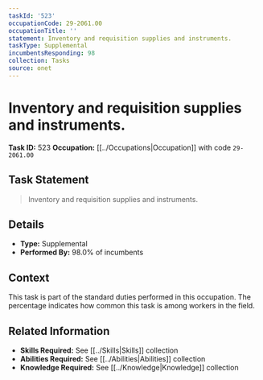 ```yaml
---
taskId: '523'
occupationCode: 29-2061.00
occupationTitle: ''
statement: Inventory and requisition supplies and instruments.
taskType: Supplemental
incumbentsResponding: 98
collection: Tasks
source: onet
---
```

# Inventory and requisition supplies and instruments.

**Task ID:** 523
**Occupation:** [[../Occupations|Occupation]] with code `29-2061.00`

## Task Statement

> Inventory and requisition supplies and instruments.

## Details

- **Type:** Supplemental
- **Performed By:** 98.0% of incumbents

## Context

This task is part of the standard duties performed in this occupation. The percentage indicates how common this task is among workers in the field.

## Related Information

- **Skills Required:** See [[../Skills|Skills]] collection
- **Abilities Required:** See [[../Abilities|Abilities]] collection
- **Knowledge Required:** See [[../Knowledge|Knowledge]] collection
